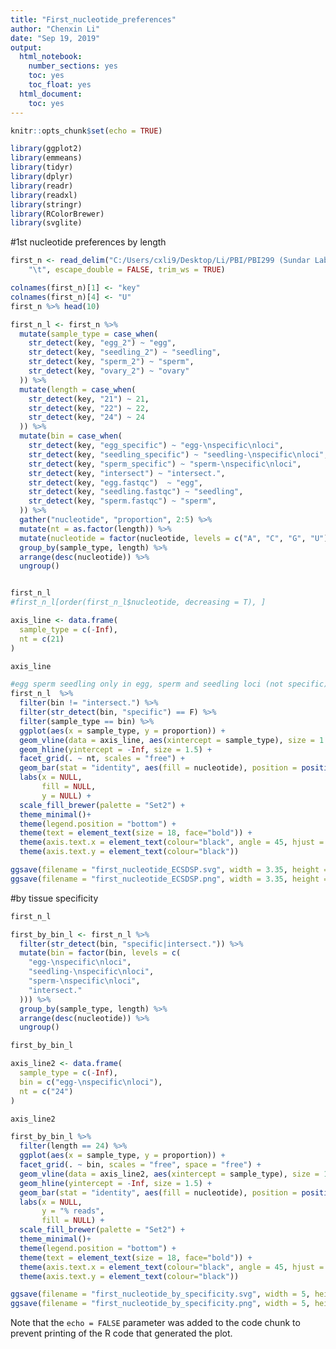---
title: "First_nucleotide_preferences"
author: "Chenxin Li"
date: "Sep 19, 2019"
output:
  html_notebook:
    number_sections: yes
    toc: yes
    toc_float: yes
  html_document:
    toc: yes
---

```{r setup, include=FALSE}
knitr::opts_chunk$set(echo = TRUE)
```
```{r}
library(ggplot2)
library(emmeans)
library(tidyr)
library(dplyr)
library(readr)
library(readxl)
library(stringr)
library(RColorBrewer)
library(svglite)
```

#1st nucleotide preferences by length
```{r}
first_n <- read_delim("C:/Users/cxli9/Desktop/Li/PBI/PBI299 (Sundar Lab)/smRNA project/CLVS_smRNA_revision/FirstN_data.txt", 
    "\t", escape_double = FALSE, trim_ws = TRUE)

colnames(first_n)[1] <- "key"
colnames(first_n)[4] <- "U"
first_n %>% head(10)
```

```{r}
first_n_l <- first_n %>% 
  mutate(sample_type = case_when(
    str_detect(key, "egg_2") ~ "egg",
    str_detect(key, "seedling_2") ~ "seedling",
    str_detect(key, "sperm_2") ~ "sperm",
    str_detect(key, "ovary_2") ~ "ovary"
  )) %>% 
  mutate(length = case_when(
    str_detect(key, "21") ~ 21,
    str_detect(key, "22") ~ 22,
    str_detect(key, "24") ~ 24
  )) %>% 
  mutate(bin = case_when(
    str_detect(key, "egg_specific") ~ "egg-\nspecific\nloci",
    str_detect(key, "seedling_specific") ~ "seedling-\nspecific\nloci",
    str_detect(key, "sperm_specific") ~ "sperm-\nspecific\nloci",
    str_detect(key, "intersect") ~ "intersect.",
    str_detect(key, "egg.fastqc")  ~ "egg",
    str_detect(key, "seedling.fastqc") ~ "seedling",
    str_detect(key, "sperm.fastqc") ~ "sperm",
  )) %>% 
  gather("nucleotide", "proportion", 2:5) %>% 
  mutate(nt = as.factor(length)) %>% 
  mutate(nucleotide = factor(nucleotide, levels = c("A", "C", "G", "U"))) %>% 
  group_by(sample_type, length) %>% 
  arrange(desc(nucleotide)) %>% 
  ungroup()


first_n_l
#first_n_l[order(first_n_l$nucleotide, decreasing = T), ]
```

```{r}
axis_line <- data.frame(
  sample_type = c(-Inf),
  nt = c(21)
)

axis_line
```


```{r} 
#egg sperm seedling only in egg, sperm and seedling loci (not specific)
first_n_l  %>%
  filter(bin != "intersect.") %>% 
  filter(str_detect(bin, "specific") == F) %>% 
  filter(sample_type == bin) %>% 
  ggplot(aes(x = sample_type, y = proportion)) +
  geom_vline(data = axis_line, aes(xintercept = sample_type), size = 1.5) +
  geom_hline(yintercept = -Inf, size = 1.5) +
  facet_grid(. ~ nt, scales = "free") +
  geom_bar(stat = "identity", aes(fill = nucleotide), position = position_stack(reverse = T)) +
  labs(x = NULL,
       fill = NULL, 
       y = NULL) +
  scale_fill_brewer(palette = "Set2") +
  theme_minimal()+
  theme(legend.position = "bottom") +
  theme(text = element_text(size = 18, face="bold")) +
  theme(axis.text.x = element_text(colour="black", angle = 45, hjust = 1)) +
  theme(axis.text.y = element_text(colour="black"))

ggsave(filename = "first_nucleotide_ECSDSP.svg", width = 3.35, height = 4)
ggsave(filename = "first_nucleotide_ECSDSP.png", width = 3.35, height = 4)
```


#by tissue specificity
```{r}
first_n_l
```


```{r}
first_by_bin_l <- first_n_l %>% 
  filter(str_detect(bin, "specific|intersect.")) %>% 
  mutate(bin = factor(bin, levels = c(
    "egg-\nspecific\nloci", 
    "seedling-\nspecific\nloci",
    "sperm-\nspecific\nloci",
    "intersect."
  ))) %>%
  group_by(sample_type, length) %>% 
  arrange(desc(nucleotide)) %>% 
  ungroup()

first_by_bin_l
```

```{r}
axis_line2 <- data.frame(
  sample_type = c(-Inf),
  bin = c("egg-\nspecific\nloci"),
  nt = c("24")
)

axis_line2
```

```{r}
first_by_bin_l %>%
  filter(length == 24) %>% 
  ggplot(aes(x = sample_type, y = proportion)) +
  facet_grid(. ~ bin, scales = "free", space = "free") +
  geom_vline(data = axis_line2, aes(xintercept = sample_type), size = 1.5) +
  geom_hline(yintercept = -Inf, size = 1.5) +
  geom_bar(stat = "identity", aes(fill = nucleotide), position = position_stack(reverse = T)) +
  labs(x = NULL,
       y = "% reads",
       fill = NULL) +
  scale_fill_brewer(palette = "Set2") +
  theme_minimal()+
  theme(legend.position = "bottom") +
  theme(text = element_text(size = 18, face="bold")) +
  theme(axis.text.x = element_text(colour="black", angle = 45, hjust = 1)) +
  theme(axis.text.y = element_text(colour="black"))

ggsave(filename = "first_nucleotide_by_specificity.svg", width = 5, height = 5)
ggsave(filename = "first_nucleotide_by_specificity.png", width = 5, height = 5)
```


Note that the `echo = FALSE` parameter was added to the code chunk to prevent printing of the R code that generated the plot.
